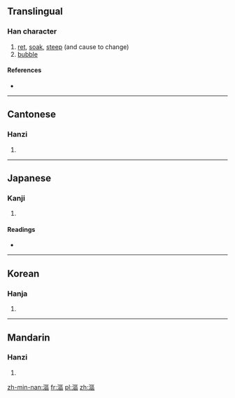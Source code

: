 {{also|沤}}
==Translingual==

===Han character===
{{Han char|rn=85|rad=水|as=11|sn=14|four=3111<sub>6</sub>|canj=水尸口口 (ESRR)}}

# [[ret]], [[soak]], [[steep]] (and cause to change)
# [[bubble]]

====References====
* {{Han ref|kx=0646.030|dkj=18139|dj=1055.060|hdz=31719.030|uh=6F1A|ud=28442|bh=E278|bd=57976}}

----

==Cantonese==

===Hanzi===
{{yue-hanzi|jyut=|y=au1, au3|sim=沤}}

# {{defn|lang=yue|sort=水11}}

----

==Japanese==

===Kanji===
{{ja-kanji|grade=|rs=水11}}

# {{defn|lang=ja|sort=水11}}

====Readings====
* {{ja-readings|on=[[おう]] (ō), [[う]] (u)|kun=[[ひたす]] (hitasu)}}

----

==Korean==

===Hanja===
{{ko-hanja|hangeul=구|eumhun=|rv=gu|mr=ku|y=kwu}}

# {{defn|lang=ko|sort=水11}}

----

==Mandarin==

===Hanzi===
{{cmn-hanzi|sim=沤|pin=[[òu]] ([[ou4]])|wg=ou<sup>4</sup>}}

# {{defn|lang=cmn|sort=水11}}

[[zh-min-nan:漚]]
[[fr:漚]]
[[pl:漚]]
[[zh:漚]]
